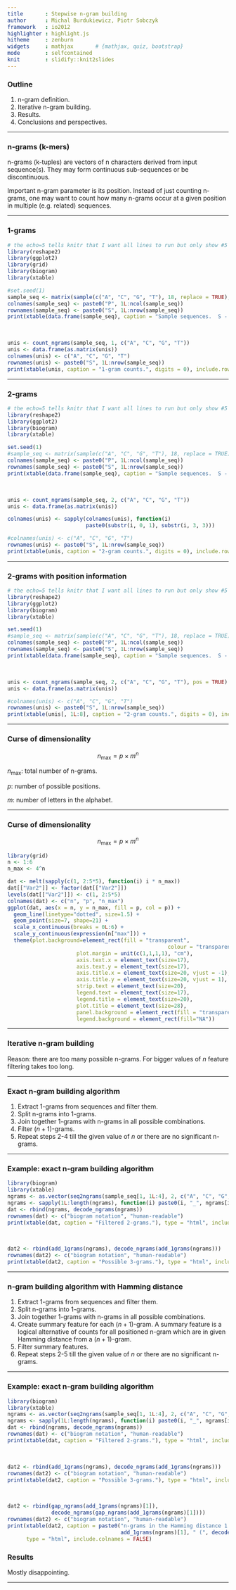 ```yaml
---
title       : Stepwise n-gram building
author      : Michal Burdukiewicz, Piotr Sobczyk
framework   : io2012 
highlighter : highlight.js
hitheme     : zenburn 
widgets     : mathjax       # {mathjax, quiz, bootstrap}
mode        : selfcontained
knit        : slidify::knit2slides
---
```


### Outline

1. n-gram definition.
2. Iterative n-gram building.
3. Results.
4. Conclusions and perspectives.


--- 



### n-grams (k-mers)

n-grams (k-tuples) are vectors of n characters derived from input sequence(s). They may form continuous sub-sequences or be discontinuous.  


Important n-gram parameter is its position. Instead of just counting n-grams, one may want to count how many n-grams occur at a given position in multiple (e.g. related) sequences.


--- 



### 1-grams


```r
# the echo=5 tells knitr that I want all lines to run but only show #5
library(reshape2)
library(ggplot2)
library(grid)
library(biogram)
library(xtable)

#set.seed(1)
sample_seq <- matrix(sample(c("A", "C", "G", "T"), 18, replace = TRUE), nrow = 3)
colnames(sample_seq) <- paste0("P", 1L:ncol(sample_seq))
rownames(sample_seq) <- paste0("S", 1L:nrow(sample_seq))
print(xtable(data.frame(sample_seq), caption = "Sample sequences.  S - sequence, P - position.", digits = 0), type = "html")
```
  
&nbsp;
  
```r
unis <- count_ngrams(sample_seq, 1, c("A", "C", "G", "T"))
unis <- data.frame(as.matrix(unis))
colnames(unis) <- c("A", "C", "G", "T")
rownames(unis) <- paste0("S", 1L:nrow(sample_seq))
print(xtable(unis, caption = "1-gram counts.", digits = 0), include.rownames = TRUE, type = "html")
```

--- 

### 2-grams


```r
# the echo=5 tells knitr that I want all lines to run but only show #5
library(reshape2)
library(ggplot2)
library(biogram)
library(xtable)

set.seed(1)
#sample_seq <- matrix(sample(c("A", "C", "G", "T"), 18, replace = TRUE), nrow = 3)
colnames(sample_seq) <- paste0("P", 1L:ncol(sample_seq))
rownames(sample_seq) <- paste0("S", 1L:nrow(sample_seq))
print(xtable(data.frame(sample_seq), caption = "Sample sequences.  S - sequence, P - position.", digits = 0), type = "html")
```
  
&nbsp;
  
```r
unis <- count_ngrams(sample_seq, 2, c("A", "C", "G", "T"))
unis <- data.frame(as.matrix(unis))

colnames(unis) <- sapply(colnames(unis), function(i) 
                         paste0(substr(i, 0, 1), substr(i, 3, 3)))

#colnames(unis) <- c("A", "C", "G", "T")
rownames(unis) <- paste0("S", 1L:nrow(sample_seq))
print(xtable(unis, caption = "2-gram counts.", digits = 0), include.rownames = TRUE, type = "html")
```

--- 


### 2-grams with position information


```r
# the echo=5 tells knitr that I want all lines to run but only show #5
library(reshape2)
library(ggplot2)
library(biogram)
library(xtable)

set.seed(1)
#sample_seq <- matrix(sample(c("A", "C", "G", "T"), 18, replace = TRUE), nrow = 3)
colnames(sample_seq) <- paste0("P", 1L:ncol(sample_seq))
rownames(sample_seq) <- paste0("S", 1L:nrow(sample_seq))
print(xtable(data.frame(sample_seq), caption = "Sample sequences.  S - sequence, P - position.", digits = 0), type = "html")
```
  
&nbsp;
  
```r
unis <- count_ngrams(sample_seq, 2, c("A", "C", "G", "T"), pos = TRUE)
unis <- data.frame(as.matrix(unis))

#colnames(unis) <- c("A", "C", "G", "T")
rownames(unis) <- paste0("S", 1L:nrow(sample_seq))
print(xtable(unis[, 1L:8], caption = "2-gram counts.", digits = 0), include.rownames = TRUE, type = "html")
```


--- 

### Curse of dimensionality

$$n_{\text{max}} = p \times m^n$$

$n_{\text{max}}$: total number of n-grams.

$p$: number of possible positions.

$m$: number of letters in the alphabet.

--- 

### Curse of dimensionality

$$n_{\text{max}} = p \times m^n$$

```r
library(grid)
n <- 1:6
n_max <- 4^n

dat <- melt(sapply(c(1, 2:5*5), function(i) i * n_max))
dat[["Var2"]] <- factor(dat[["Var2"]])
levels(dat[["Var2"]]) <- c(1, 2:5*5)
colnames(dat) <- c("n", "p", "n_max")
ggplot(dat, aes(x = n, y = n_max, fill = p, col = p)) + 
  geom_line(linetype="dotted", size=1.5) + 
  geom_point(size=7, shape=21) +
  scale_x_continuous(breaks = 0L:6) +
  scale_y_continuous(expression(n["max"])) + 
  theme(plot.background=element_rect(fill = "transparent",
                                                   colour = "transparent"),
                      plot.margin = unit(c(1,1,1,1), "cm"),
                      axis.text.x = element_text(size=17), 
                      axis.text.y = element_text(size=17),
                      axis.title.x = element_text(size=20, vjust = -1), 
                      axis.title.y = element_text(size=20, vjust = 1),
                      strip.text = element_text(size=20),
                      legend.text = element_text(size=17), 
                      legend.title = element_text(size=20),
                      plot.title = element_text(size=28),
                      panel.background = element_rect(fill = "transparent",colour = "black"),
                      legend.background = element_rect(fill="NA"))
```


---

### Iterative n-gram building

Reason: there are too many possible n-grams. For bigger values of $n$ feature filtering takes too long.


---

### Exact n-gram building algorithm 

1. Extract 1-grams from sequences and filter them.
2. Split n-grams into 1-grams.
3. Join together 1-grams with n-grams in all possible combinations.
4. Filter ($n+1$)-grams.
5. Repeat steps 2-4 till the given value of $n$ or there are no significant n-grams.

---

### Example: exact n-gram building algorithm 

  
```r
library(biogram)
library(xtable)
ngrams <- as.vector(seq2ngrams(sample_seq[1, 1L:4], 2, c("A", "C", "G", "T")))
ngrams <- sapply(1L:length(ngrams), function(i) paste0(i, "_", ngrams[i]))
dat <- rbind(ngrams, decode_ngrams(ngrams))
rownames(dat) <- c("biogram notation", "human-readable")
print(xtable(dat, caption = "Filtered 2-grams."), type = "html", include.colnames = FALSE)
```

&nbsp;


```r
dat2 <- rbind(add_1grams(ngrams), decode_ngrams(add_1grams(ngrams)))
rownames(dat2) <- c("biogram notation", "human-readable")
print(xtable(dat2, caption = "Possible 3-grams."), type = "html", include.colnames = FALSE)
```

---

### n-gram building algorithm with Hamming distance

1. Extract 1-grams from sequences and filter them.
2. Split n-grams into 1-grams.
3. Join together 1-grams with n-grams in all possible combinations.
4. Create summary feature for each ($n+1$)-gram. A summary feature is a logical alternative of counts for all positioned n-gram which are in given Hamming distance from a ($n+1$)-gram.
5. Filter summary features.
6. Repeat steps 2-5 till the given value of $n$ or there are no significant n-grams.


---

### Example: exact n-gram building algorithm 

  
```r
library(biogram)
library(xtable)
ngrams <- as.vector(seq2ngrams(sample_seq[1, 1L:4], 2, c("A", "C", "G", "T")))
ngrams <- sapply(1L:length(ngrams), function(i) paste0(i, "_", ngrams[i]))
dat <- rbind(ngrams, decode_ngrams(ngrams))
rownames(dat) <- c("biogram notation", "human-readable")
print(xtable(dat, caption = "Filtered 2-grams."), type = "html", include.colnames = FALSE)
```

&nbsp;


```r
dat2 <- rbind(add_1grams(ngrams), decode_ngrams(add_1grams(ngrams)))
rownames(dat2) <- c("biogram notation", "human-readable")
print(xtable(dat2, caption = "Possible 3-grams."), type = "html", include.colnames = FALSE)
```


&nbsp;


```r
dat2 <- rbind(gap_ngrams(add_1grams(ngrams)[1]), 
              decode_ngrams(gap_ngrams(add_1grams(ngrams)[1])))
rownames(dat2) <- c("biogram notation", "human-readable")
print(xtable(dat2, caption = paste0("n-grams in the Hamming distance 1 from n-gram ",
                                    add_1grams(ngrams)[1], " (", decode_ngrams(add_1grams(ngrams)[1]), ").")), 
      type = "html", include.colnames = FALSE)
```


### Results

Mostly disappointing.


---